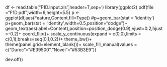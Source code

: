 df <- read.table("F1D.input.xls",header=T,sep='\t')
library(ggplot2)
pdf(file ="F1D.pdf",width=6,height=5.5)
p <- ggplot(df,aes(Feature,Content,fill=Type))
#p+geom_bar(stat = 'identity')
p+geom_bar(stat = 'identity',width=0.5,position="dodge")+
  geom_text(aes(label=Content),position=position_dodge(0.9),vjust=0.2,hjust=-0.2)+
  coord_flip()+
	scale_y_continuous(expand = c(0,0),limits = c(0,1),breaks=seq(0,1,0.2))+
 theme_bw()+
theme(panel.grid=element_blank())+
scale_fill_manual(values = c("Duroc"="#E39500","Novel"="#53B3E9")) 

dev.off()
